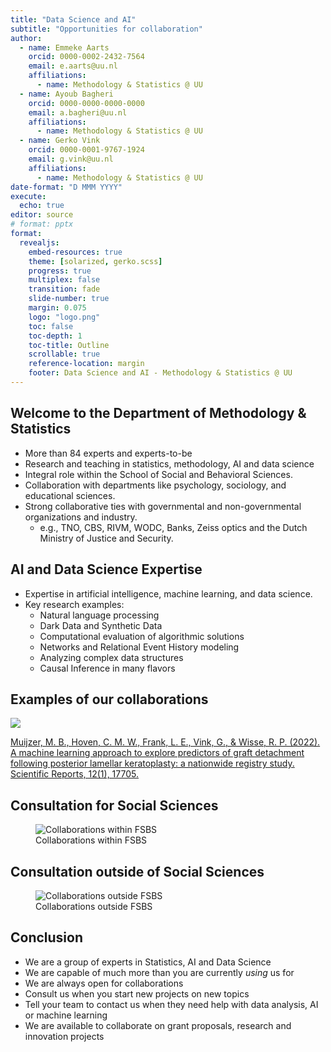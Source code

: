 ```yaml
---
title: "Data Science and AI"
subtitle: "Opportunities for collaboration"
author: 
  - name: Emmeke Aarts
    orcid: 0000-0002-2432-7564
    email: e.aarts@uu.nl
    affiliations:
      - name: Methodology & Statistics @ UU
  - name: Ayoub Bagheri
    orcid: 0000-0000-0000-0000
    email: a.bagheri@uu.nl
    affiliations:
      - name: Methodology & Statistics @ UU
  - name: Gerko Vink
    orcid: 0000-0001-9767-1924
    email: g.vink@uu.nl
    affiliations:
      - name: Methodology & Statistics @ UU 
date-format: "D MMM YYYY"
execute: 
  echo: true
editor: source
# format: pptx
format:
  revealjs:
    embed-resources: true
    theme: [solarized, gerko.scss]
    progress: true
    multiplex: false
    transition: fade
    slide-number: true
    margin: 0.075
    logo: "logo.png" 
    toc: false
    toc-depth: 1
    toc-title: Outline
    scrollable: true
    reference-location: margin
    footer: Data Science and AI - Methodology & Statistics @ UU
---
```


## Welcome to the Department of Methodology & Statistics
- More than 84 experts and experts-to-be
- Research and teaching in statistics, methodology, AI and data science
- Integral role within the School of Social and Behavioral Sciences.
- Collaboration with departments like psychology, sociology, and educational sciences.
- Strong collaborative ties with governmental and non-governmental organizations and industry.
  - e.g., TNO, CBS, RIVM, WODC, Banks, Zeiss optics and the Dutch Ministry of Justice and Security.


## AI and Data Science Expertise
- Expertise in artificial intelligence, machine learning, and data science.
- Key research examples:
  - Natural language processing 
  - Dark Data and Synthetic Data 
  - Computational evaluation of algorithmic solutions
  - Networks and Relational Event History modeling 
  - Analyzing complex data structures
  - Causal Inference in many flavors

## Examples of our collaborations
![](example1.png)

::: {.footer}
[Muijzer, M. B., Hoven, C. M. W., Frank, L. E., Vink, G., & Wisse, R. P. (2022). A machine learning approach to explore predictors of graft detachment following posterior lamellar keratoplasty: a nationwide registry study. Scientific Reports, 12(1), 17705.](https://www.nature.com/articles/s41598-022-22223-y)
:::

## Consultation for Social Sciences
![Collaborations within FSBS](inFSS.png)

## Consultation outside of Social Sciences
![Collaborations outside FSBS](outFSS.png)

## Conclusion
- We are a group of experts in Statistics, AI and Data Science
- We are capable of much more than you are currently *using* us for
- We are always open for collaborations
- Consult us when you start new projects on new topics
- Tell your team to contact us when they need help with data analysis, AI or machine learning
- We are available to collaborate on grant proposals, research and innovation projects
